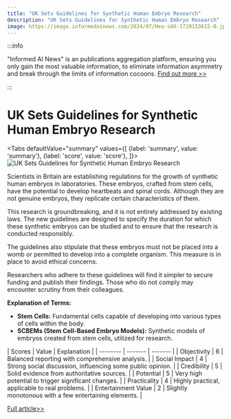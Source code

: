 ```yaml
---
title: "UK Sets Guidelines for Synthetic Human Embryo Research"
description: "UK Sets Guidelines for Synthetic Human Embryo Research"
image: https://image.informedainews.com/2024/07/Hea-sAX-1720153615-0.jpg
---
```



:::info

"Informed AI News" is an publications aggregation platform, ensuring you only gain the most valuable information, to eliminate information asymmetry and break through the limits of information cocoons.  [Find out more >>](/)

:::

# UK Sets Guidelines for Synthetic Human Embryo Research


<Tabs
	defaultValue="summary"
	values={[
	{label: 'summary', value: 'summary'},
	{label: 'score', value: 'score'},
]}>
<TabItem value="summary">
<img
  src="https://image.informedainews.com/2024/07/Hea-sAX-1720153615-0.jpg"
  alt="UK Sets Guidelines for Synthetic Human Embryo Research"
/>



Scientists in Britain are establishing regulations for the growth of synthetic human embryos in laboratories. These embryos, crafted from stem cells, have the potential to develop heartbeats and spinal cords. Although they are not genuine embryos, they replicate certain characteristics of them.

This research is groundbreaking, and it is not entirely addressed by existing laws. The new guidelines are designed to specify the duration for which these synthetic embryos can be studied and to ensure that the research is conducted responsibly.

The guidelines also stipulate that these embryos must not be placed into a womb or permitted to develop into a complete organism. This measure is in place to avoid ethical concerns.

Researchers who adhere to these guidelines will find it simpler to secure funding and publish their findings. Those who do not comply may encounter scrutiny from their colleagues.

**Explanation of Terms:**
- **Stem Cells:** Fundamental cells capable of developing into various types of cells within the body.
- **SCBEMs (Stem Cell-Based Embryo Models):** Synthetic models of embryos created from stem cells, utilized for research.
</TabItem>
<TabItem value="score">
	| Scores     | Value   | Explanation |
	| -------- | ------- | ------- |
	| Objectivity  | 6    | Balanced reporting with comprehensive analysis.    |
	| Social Impact | 4     | Strong social discussion, influencing some public opinion.    |
	| Credibility    | 5    | Solid evidence from authoritative sources.    |
	| Potential    | 5    | Very high potential to trigger significant changes.    |
	| Practicality    | 4    | Highly practical, applicable to real problems.    |
	| Entertainment Value    | 2    | Slightly monotonous with a few entertaining elements.    |
</TabItem>
</Tabs>

[Full article>>](https://www.theguardian.com/science/article/2024/jul/04/work-on-synthetic-human-embryos-to-get-code-of-practice-in-uk)
